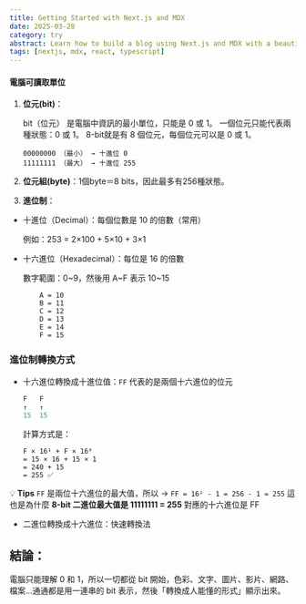 ```yaml
---
title: Getting Started with Next.js and MDX
date: 2025-03-28
category: try
abstract: Learn how to build a blog using Next.js and MDX with a beautiful, modern design.
tags: [nextjs, mdx, react, typescript]
---
```




#### 電腦可讀取單位

1. **位元(bit)**：

    bit（位元） 是電腦中資訊的最小單位，只能是 0 或 1。
    一個位元只能代表兩種狀態：0 或 1。
    8-bit就是有 8 個位元，每個位元可以是 0 或 1。

    ```
    00000000 （最小） → 十進位 0  
    11111111 （最大） → 十進位 255
    ```

2. **位元組(byte)**：1個byte＝8 bits，因此最多有256種狀態。

3. **進位制**：
- 十進位（Decimal）：每個位數是 10 的倍數（常用）

    例如：253 = 2×100 + 5×10 + 3×1

- 十六進位（Hexadecimal）：每位是 16 的倍數

    數字範圍：0~9，然後用 A~F 表示 10~15
    ```
        A = 10  
        B = 11  
        C = 12  
        D = 13  
        E = 14  
        F = 15
    ```

### 進位制轉換方式
- 十六進位轉換成十進位值：```FF``` 代表的是兩個十六進位的位元

    ```r
    F   F  
    ↑   ↑
    15  15
    ```
    計算方式是：
    ```
    F × 16¹ + F × 16⁰
    = 15 × 16 + 15 × 1
    = 240 + 15
    = 255 ✅
    ```

💡 **Tips**
    ```FF``` 是兩位十六進位的最大值，所以 → ```FF = 16² - 1 = 256 - 1 = 255```
    這也是為什麼 **8-bit 二進位最大值是 11111111 = 255**
    對應的十六進位是 FF 

- 二進位轉換成十六進位：快速轉換法

## 結論：
電腦只能理解 0 和 1，所以一切都從 bit 開始，色彩、文字、圖片、影片、網路、檔案…通通都是用一連串的 bit 表示，然後「轉換成人能懂的形式」顯示出來。

